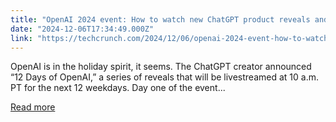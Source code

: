 ```yaml
---
title: "OpenAI 2024 event: How to watch new ChatGPT product reveals and demos"
date: "2024-12-06T17:34:49.000Z"
link: "https://techcrunch.com/2024/12/06/openai-2024-event-how-to-watch-new-chatgpt-product-reveals-and-demos/"
---
```


OpenAI is in the holiday spirit, it seems. The ChatGPT creator announced “12 Days of OpenAI,” a series of reveals that will be livestreamed at 10 a.m. PT for the next 12 weekdays. Day one of the event...

[Read more](https://techcrunch.com/2024/12/06/openai-2024-event-how-to-watch-new-chatgpt-product-reveals-and-demos/)
